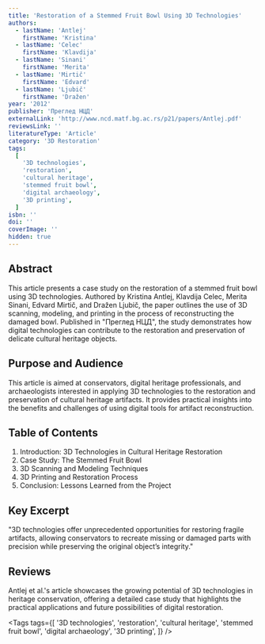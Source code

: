 ```yaml
---
title: 'Restoration of a Stemmed Fruit Bowl Using 3D Technologies'
authors:
  - lastName: 'Antlej'
    firstName: 'Kristina'
  - lastName: 'Celec'
    firstName: 'Klavdija'
  - lastName: 'Sinani'
    firstName: 'Merita'
  - lastName: 'Mirtič'
    firstName: 'Edvard'
  - lastName: 'Ljubič'
    firstName: 'Dražen'
year: '2012'
publisher: 'Преглед НЦД'
externalLink: 'http://www.ncd.matf.bg.ac.rs/p21/papers/Antlej.pdf'
reviewsLink: ''
literatureType: 'Article'
category: '3D Restoration'
tags:
  [
    '3D technologies',
    'restoration',
    'cultural heritage',
    'stemmed fruit bowl',
    'digital archaeology',
    '3D printing',
  ]
isbn: ''
doi: ''
coverImage: ''
hidden: true
---
```


## Abstract

This article presents a case study on the restoration of a stemmed fruit bowl using 3D technologies. Authored by Kristina Antlej, Klavdija Celec, Merita Sinani, Edvard Mirtič, and Dražen Ljubič, the paper outlines the use of 3D scanning, modeling, and printing in the process of reconstructing the damaged bowl. Published in "Преглед НЦД", the study demonstrates how digital technologies can contribute to the restoration and preservation of delicate cultural heritage objects.

## Purpose and Audience

This article is aimed at conservators, digital heritage professionals, and archaeologists interested in applying 3D technologies to the restoration and preservation of cultural heritage artifacts. It provides practical insights into the benefits and challenges of using digital tools for artifact reconstruction.

## Table of Contents

1. Introduction: 3D Technologies in Cultural Heritage Restoration
2. Case Study: The Stemmed Fruit Bowl
3. 3D Scanning and Modeling Techniques
4. 3D Printing and Restoration Process
5. Conclusion: Lessons Learned from the Project

## Key Excerpt

"3D technologies offer unprecedented opportunities for restoring fragile artifacts, allowing conservators to recreate missing or damaged parts with precision while preserving the original object’s integrity."

## Reviews

Antlej et al.'s article showcases the growing potential of 3D technologies in heritage conservation, offering a detailed case study that highlights the practical applications and future possibilities of digital restoration.

<Tags
  tags={[
    '3D technologies',
    'restoration',
    'cultural heritage',
    'stemmed fruit bowl',
    'digital archaeology',
    '3D printing',
  ]}
/>

